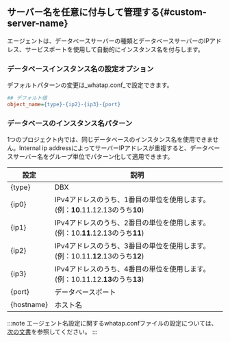 ## サーバー名を任意に付与して管理する{#custom-server-name}

エージェントは、データベースサーバーの種類とデータベースサーバーのIPアドレス、サービスポートを使用して自動的にインスタンス名を付与します。

### データベースインスタンス名の設定オプション

デフォルトパターンの変更は_whatap.conf_で設定できます。

```ini title='whatap.conf'
## デフォルト値
object_name={type}-{ip2}-{ip3}-{port}
```

### データベースのインスタンス名パターン

1つのプロジェクト内では、同じデータベースのインスタンス名を使用できません。Internal ip addressによってサーバーIPアドレスが重複すると、データベースサーバー名をグループ単位でパターン化して適用できます。

| 設定         | 説明                                                                        |
| ---------- | ------------------------------------------------------------------------- |
| {type}     | DBX                                                                       |
| {ip0}      | IPv4アドレスのうち、1番目の単位を使用します。(例：**10**.11.12.13のうち**10**)                     |
| {ip1}      | IPv4アドレスのうち、2番目の単位を使用します。(例：10.**11**.12.13のうち**11**)                     |
| {ip2}      | IPv4アドレスのうち、3番目の単位を使用します。(例：10.11.**12**.13のうち**12**)                     |
| {ip3}      | IPv4アドレスのうち、4番目の単位を使用します。(例：10.11.12.**13**のうち**13**)                     |
| {port}     | データベースポート                                                                 |
| {hostname} | ホスト名                                                                      |

:::note
エージェント名設定に関するwhatap.confファイルの設定については、[次の文書](agent-naming)を参照してください。
:::
